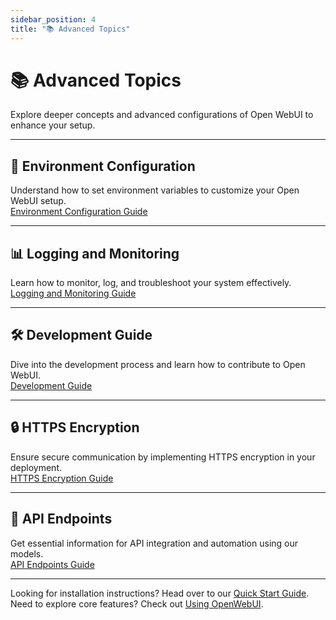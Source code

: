```yaml
---
sidebar_position: 4
title: "📚 Advanced Topics"
---
```


# 📚 Advanced Topics

Explore deeper concepts and advanced configurations of Open WebUI to enhance your setup.

---

## 🔧 Environment Configuration  
Understand how to set environment variables to customize your Open WebUI setup.  
[Environment Configuration Guide](./env-configuration)

---

## 📊 Logging and Monitoring  
Learn how to monitor, log, and troubleshoot your system effectively.  
[Logging and Monitoring Guide](./logging)

---

## 🛠️ Development Guide  
Dive into the development process and learn how to contribute to Open WebUI.  
[Development Guide](./development)

---

## 🔒 HTTPS Encryption  
Ensure secure communication by implementing HTTPS encryption in your deployment.  
[HTTPS Encryption Guide](./https-encryption)

---

## 🔗 API Endpoints  
Get essential information for API integration and automation using our models.  
[API Endpoints Guide](./api-endpoints)

---

Looking for installation instructions? Head over to our [Quick Start Guide](../quick-start).  
Need to explore core features? Check out [Using OpenWebUI](../using-openwebui).
